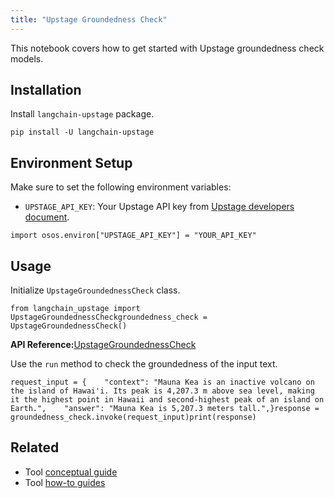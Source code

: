 ```yaml
---
title: "Upstage Groundedness Check"
---
```


This notebook covers how to get started with Upstage groundedness check models.

## Installation

Install `langchain-upstage` package.

```
pip install -U langchain-upstage
```

## Environment Setup

Make sure to set the following environment variables:

* `UPSTAGE_API_KEY`: Your Upstage API key from [Upstage developers document](https://developers.upstage.ai/oss/getting-started/quick-start).

```
import osos.environ["UPSTAGE_API_KEY"] = "YOUR_API_KEY"
```

## Usage

Initialize `UpstageGroundednessCheck` class.

```
from langchain_upstage import UpstageGroundednessCheckgroundedness_check = UpstageGroundednessCheck()
```

**API Reference:**[UpstageGroundednessCheck](https://python.langchain.com/api_reference/upstage/tools/langchain_upstage.tools.groundedness_check.UpstageGroundednessCheck.html)

Use the `run` method to check the groundedness of the input text.

```
request_input = {    "context": "Mauna Kea is an inactive volcano on the island of Hawai'i. Its peak is 4,207.3 m above sea level, making it the highest point in Hawaii and second-highest peak of an island on Earth.",    "answer": "Mauna Kea is 5,207.3 meters tall.",}response = groundedness_check.invoke(request_input)print(response)
```

## Related

* Tool [conceptual guide](/oss/concepts/tools)
* Tool [how-to guides](/oss/how_to/#tools)
